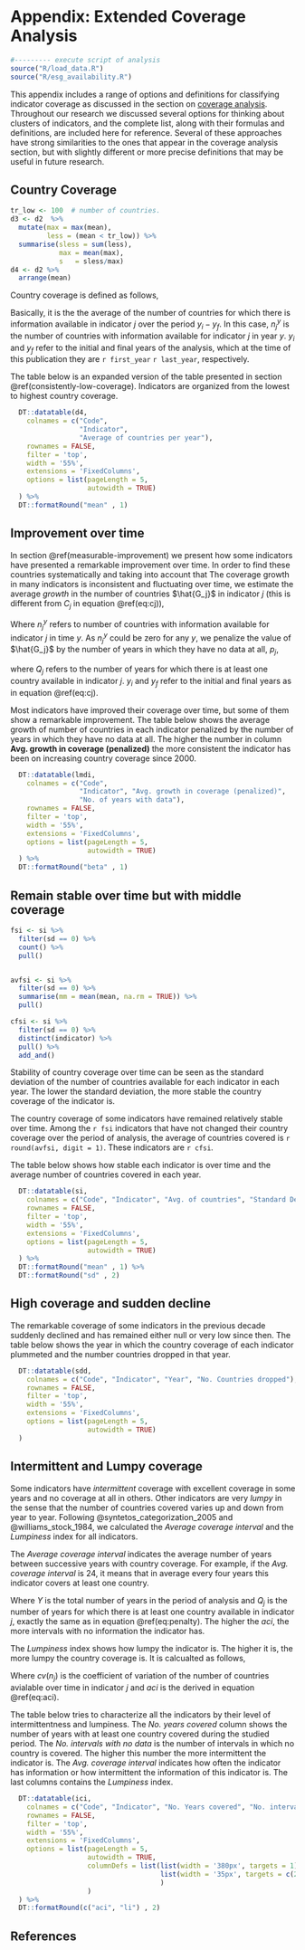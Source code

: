 # Appendix: Extended Coverage Analysis {#appendix-coverage-analysis}

```r
#--------- execute script of analysis
source("R/load_data.R")
source("R/esg_availability.R")
```

This appendix includes a range of options and definitions for classifying indicator coverage
as discussed in the section on [coverage analysis](coverage.html).
Throughout our research we discussed several options for thinking about clusters of indicators,
and the complete list, along with their formulas and definitions, are included here for reference.
Several of these approaches have strong similarities to the ones that appear in the coverage analysis
section, but with slightly different or more precise definitions that may be useful in future research.

## Country Coverage

```r
tr_low <- 100  # number of countries. 
d3 <- d2  %>%
  mutate(max = max(mean),
         less = (mean < tr_low)) %>%
  summarise(sless = sum(less),
            max = mean(max),
            s   = sless/max)
d4 <- d2 %>% 
  arrange(mean)


```

Country coverage is defined as follows,  

\begin{equation} 
  C_j = \frac{1}{y_f - y_i +1} \sum_{y = y_i}^{y_f}{n_{j}^{y}}
  (\#eq:cj)
\end{equation} 

Basically, it is the the average of the number of countries for which there is information available in indicator $j$ over the period $y_i-y_f$. In this case, $n_{j}^{y}$ is the number of countries with information available for indicator $j$ in year $y$. $y_i$ and  $y_f$ refer to the initial and final years of the analysis, which at the time of this publication they are `r first_year` `r last_year`, respectively.  

The table below is an expanded version of the table presented in section \@ref(consistently-low-coverage). Indicators are organized from the lowest to highest country coverage.

```r

  DT::datatable(d4, 
    colnames = c("Code", 
                 "Indicator", 
                 "Average of countries per year"),
    rownames = FALSE,
    filter = 'top', 
    width = '55%', 
    extensions = 'FixedColumns',
    options = list(pageLength = 5, 
                   autowidth = TRUE)
  ) %>% 
  DT::formatRound("mean" , 1)

```


## Improvement over time

In section \@ref(measurable-improvement) we present how some indicators have presented a remarkable improvement over time. In order to find these countries systematically and taking into account that The coverage growth in many indicators is inconsistent and fluctuating over time, we estimate the average *growth* in the number of countries $\hat{G_j}$ in indicator $j$ (this is different from $C_j$ in equation \@ref(eq:cj)),

\begin{equation} 
   n_{j}^{y} = \alpha + G_jy + e
  (\#eq:gcj)
\end{equation} 

Where $n_{j}^{y}$ refers to number of countries with information available for indicator $j$ in time $y$. As $n_{j}^{y}$ could be zero for any $y$, we penalize the value of $\hat{G_j}$ by the number of years in which they have no data at all, $p_j$, 

\begin{equation} 
  p_j = \frac{Q_j}{y_f - y_i +1}
  (\#eq:penalty)
\end{equation}

where $Q_j$ refers to the number of years for which there is at least one country available in indicator $j$. $y_i$ and $y_f$ refer to the initial and final years as in equation \@ref(eq:cj).

Most indicators have improved their coverage over time, but some of them show a remarkable improvement. The table below shows the average growth of number of countries in each indicator penalized by the number of years in which they have no data at all. The higher the number in column **Avg. growth in coverage (penalized)** the more consistent the indicator has been on increasing country coverage since 2000.

```r

  DT::datatable(lmdi,
    colnames = c("Code", 
                 "Indicator", "Avg. growth in coverage (penalized)", 
                 "No. of years with data"),
    rownames = FALSE,
    filter = 'top', 
    width = '55%', 
    extensions = 'FixedColumns',
    options = list(pageLength = 5, 
                   autowidth = TRUE)
  ) %>% 
  DT::formatRound("beta" , 1)
```

## Remain stable over time but with middle coverage

```r
fsi <- si %>% 
  filter(sd == 0) %>% 
  count() %>% 
  pull()


avfsi <- si %>% 
  filter(sd == 0) %>% 
  summarise(mm = mean(mean, na.rm = TRUE)) %>% 
  pull()

cfsi <- si %>% 
  filter(sd == 0) %>% 
  distinct(indicator) %>% 
  pull() %>% 
  add_and()

```

Stability of country coverage over time can be seen as the standard deviation of the number of countries available for each indicator in each year. The lower the standard deviation, the more stable the country coverage of the indicator is. 

The country coverage of some indicators have remained relatively stable over time. Among the `r fsi` indicators that have not changed their country coverage over the period of analysis, the average of countries covered is `r round(avfsi, digit = 1)`.  These indicators are `r cfsi`. 

The table below shows how stable each indicator is over time and the average number of countries covered in each year.  

```r
  DT::datatable(si,
    colnames = c("Code", "Indicator", "Avg. of countries", "Standard Dev."),
    rownames = FALSE,
    filter = 'top', 
    width = '55%', 
    extensions = 'FixedColumns',
    options = list(pageLength = 5, 
                   autowidth = TRUE)
  ) %>% 
  DT::formatRound("mean" , 1) %>% 
  DT::formatRound("sd" , 2) 
```

## High coverage and sudden decline

The remarkable coverage of some indicators in the previous decade suddenly declined and has remained either null or very low since then. The table below shows the year in which the country coverage of each indicator plummeted and the number countries dropped in that year. 

```r

  DT::datatable(sdd,
    colnames = c("Code", "Indicator", "Year", "No. Countries dropped"),
    rownames = FALSE,
    filter = 'top', 
    width = '55%', 
    extensions = 'FixedColumns',
    options = list(pageLength = 5, 
                   autowidth = TRUE)
  ) 
```

## Intermittent and Lumpy coverage

Some indicators have *intermittent* coverage with excellent coverage in some years and no coverage at all in others. Other indicators are very *lumpy* in the sense that the number of countries covered varies up and down from year to year. Following @syntetos_categorization_2005 and @williams_stock_1984, we calculated the *Average coverage interval* and the *Lumpiness* index  for all indicators. 

The *Average coverage interval* indicates the average number of years between successive years with country coverage. For example, if the *Avg. coverage interval* is 24, it means that in average every four years this indicator covers at least one country.

\begin{equation} 
  aci_j = \frac{Y}{Q_j}
  (\#eq:aci)
\end{equation} 

Where $Y$ is the total number of years in the period of analysis and $Q_j$ is the number of years for which there is at least one country available in indicator $j$, exactly the same as in equation \@ref(eq:penalty). The higher the $aci$, the more intervals with  no information the indicator has.

The *Lumpiness* index shows how lumpy the indicator is. The higher it is, the more lumpy the country coverage is. It is calcualted as follows, 

\begin{equation} 
  L = \frac{cv(n_{j})^2}{aci}
  (\#eq:lump)
\end{equation} 

Where $cv(n_{j})$ is the coefficient of variation of the number of countries avialable over time in indicator $j$ and $aci$ is the derived in equation \@ref(eq:aci). 


The table below tries to characterize all the indicators by their level of intermittentness and lumpiness. The *No. years covered* column shows the number of years with at least one country covered during the studied period. The *No. intervals with  no data* is the number of intervals in which no country is covered. The higher this number the more intermittent the indicator is. The *Avg. coverage interval* indicates how often the indicator has information or how intermittent the information of this indicator is. The last columns contains the *Lumpiness* index. 

```r

  DT::datatable(ici,
    colnames = c("Code", "Indicator", "No. Years covered", "No. intervals with no data (intermittentness)", "Avg. coverage interval", "Lumpiness index"),
    rownames = FALSE,
    filter = 'top', 
    width = '55%', 
    extensions = 'FixedColumns',
    options = list(pageLength = 5,
                   autowidth = TRUE,
                   columnDefs = list(list(width = '380px', targets = 1),
                                     list(width = '35px', targets = c(2:5))
                                     )
                   )
  ) %>% 
  DT::formatRound(c("aci", "li") , 2) 

```


## References {-}

